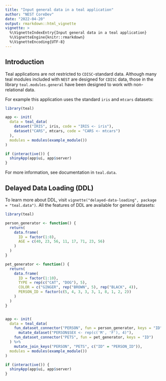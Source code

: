 ```yaml
---
title: "Input general data in a teal application"
author: "NEST CoreDev"
date: "2022-04-20"
output: rmarkdown::html_vignette
vignette: >
  %\VignetteIndexEntry{Input general data in a teal application}
  %\VignetteEngine{knitr::rmarkdown}
  %\VignetteEncoding{UTF-8}
---
```


## Introduction

Teal applications are not restricted to `CDISC`-standard data. Although many teal modules included with `NEST` are designed for `CDISC` data, those in the library `teal.modules.general` have been designed to work with non-relational data.

For example this application uses the standard `iris` and `mtcars` datasets:

```r
library(teal)

app <- init(
  data = teal_data(
    dataset("IRIS", iris, code = "IRIS <- iris"),
    dataset("CARS", mtcars, code = "CARS <- mtcars")
  ),
  modules = modules(example_module())
)

if (interactive()) {
  shinyApp(app$ui, app$server)
}
```

For more information, see documentation in `teal.data`.

## Delayed Data Loading (DDL)

To learn more about DDL, visit `vignette("delayed-data-loading", package = "teal.data")`. All the features of DDL
are available for general datasets:

```r
library(teal)

person_generator <- function() {
  return(
    data.frame(
      ID = factor(1:8),
      AGE = c(40, 23, 56, 11, 17, 71, 23, 56)
    )
  )
}

pet_generator <- function() {
  return(
    data.frame(
      ID = factor(1:10),
      TYPE = rep(c("CAT", "DOG"), 5),
      COLOR = c("GINGER", rep("BROWN", 5), rep("BLACK", 4)),
      PERSON_ID = factor(c(5, 4, 3, 3, 3, 1, 8, 1, 2, 2))
    )
  )
}


app <- init(
  data = teal_data(
    fun_dataset_connector("PERSON", fun = person_generator, keys = "ID") %>%
      mutate_dataset("PERSON$SEX <- rep(c('M', 'F'), 4)"),
    fun_dataset_connector("PETS", fun = pet_generator, keys = "ID")
  ) %>%
    mutate_join_keys("PERSON", "PETS", c("ID" = "PERSON_ID")),
  modules = modules(example_module())
)

if (interactive()) {
  shinyApp(app$ui, app$server)
}
```
